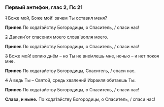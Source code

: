 ### Первый антифон, глас 2, Пс 21

~~1~~ Боже мой, Боже мой! зачем Ты оставил меня?

**Припев** По хода́тайству Богородицы, о Спаситель, / спаси нас!

~~2~~ Далеки́ от спасения моего слова́ вопля моего.

**Припев** По хода́тайству Богородицы, о Спаситель, / спаси нас!

~~3~~ Боже мой! вопию днём – но Ты не вне́млешь мне, ночью – и нет покоя мне.

**Припев** По ходатайству Богородицы, Спаситель, / спаси нас.

~~4~~ А ведь Ты – Святой, средь хвалений Израиля обитаешь Ты.

**Припев** По хода́тайству Богородицы, о Спаситель, / спаси нас!

**Слава, и ныне.** По хода́тайству Богородицы, о Спаситель, / спаси нас!
